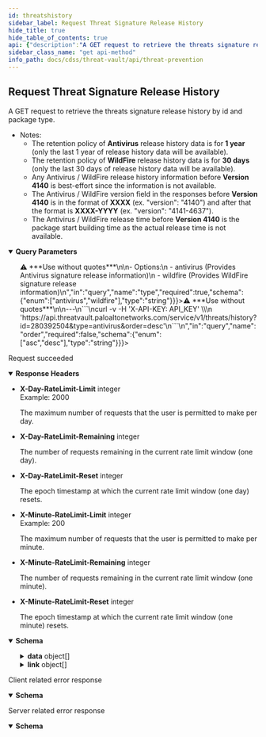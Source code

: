 ```yaml
---
id: threatshistory
sidebar_label: Request Threat Signature Release History
hide_title: true
hide_table_of_contents: true
api: {"description":"A GET request to retrieve the threats signature release history by id and package type.\n\n- Notes:\n  - The retention policy of **Antivirus** release history data is for **1 year** (only the last 1 year of release history data will be available).\n  - The retention policy of **WildFire** release history data is for **30 days** (only the last 30 days of release history data will be available).\n  - Any Antivirus / WildFire release history information before **Version 4140** is best-effort since the information is not available.\n  - The Antivirus / WildFire version field in the responses before **Version 4140** is in the format of **XXXX** (ex. \"version\": \"4140\") and after that the format is **XXXX-YYYY** (ex. \"version\": \"4141-4637\").\n  - The Antivirus / WildFire release time before **Version 4140** is the package start building time as the actual release time is not available.\n","operationId":"threatshistory","parameters":[{"description":"Provides the threat signature metadata based on the threat type.\n>⚠️ ***Use without quotes***\n\n- Options:\n  - antivirus (Provides Antivirus signature release information)\n  - wildfire (Provides WildFire signature release information)\n","in":"query","name":"type","required":true,"schema":{"enum":["antivirus","wildfire"],"type":"string"}},{"description":"Provides the threat signature release history by matching the signature id in the releases.\n\n---\n```\ncurl -v -H 'X-API-KEY: API_KEY' \\\n  'https://api.threatvault.paloaltonetworks.com/service/v1/threats/history?id=280392504&type=antivirus'\n```\n","in":"query","name":"id","required":true,"schema":{"type":"string"}},{"description":"The maximum number of results to return in each page.\n\n---\n```\ncurl -v -H 'X-API-KEY: API_KEY' \\\n  'https://api.threatvault.paloaltonetworks.com/service/v1/threats/history?id=280392504&type=antivirus&limit=3'\n```\n","in":"query","name":"limit","required":false,"schema":{"type":"string"}},{"description":"The starting position of the query in relation to the complete set of the unpaginated results.\n\n---\n```\ncurl -v -H 'X-API-KEY: API_KEY' \\\n  'https://api.threatvault.paloaltonetworks.com/service/v1/threats/history?id=280392504&type=antivirus&limit=3&offset=3'\n```\n","in":"query","name":"offset","required":false,"schema":{"type":"string"}},{"description":"The order in which the results to be returned.\n>⚠️ ***Use without quotes***\n\n---\n```\ncurl -v -H 'X-API-KEY: API_KEY' \\\n  'https://api.threatvault.paloaltonetworks.com/service/v1/threats/history?id=280392504&type=antivirus&order=desc'\n```\n","in":"query","name":"order","required":false,"schema":{"enum":["asc","desc"],"type":"string"}}],"responses":{"200":{"content":{"application/json":{"schema":{"properties":{"count":{"description":"The total number of entries found.","example":3,"type":"integer"},"data":{"description":"The data of the response.\n","items":{"type":"object","properties":{"version":{"type":"string","description":"The version of the release.","example":"4020-4531"},"build_time":{"type":"string","description":"The time when the package was built.","example":"2022-03-12T22:23:38Z"},"release_time":{"type":"string","description":"The time when the package was released externally.","example":"2022-03-13T03:02:24Z"}}},"type":"array"},"link":{"description":"The pagination information of the results.","items":{"type":"object","properties":{"next":{"type":"string","description":"The URL of previous page with results."},"previous":{"type":"string","description":"The URL of next page with results."}}},"type":"array"},"message":{"description":"Generic response message.","example":"Successful","type":"string"},"success":{"description":"The response status.","example":true,"type":"boolean"}},"type":"object"}}},"description":"Request succeeded","headers":{"X-Day-RateLimit-Limit":{"description":"The maximum number of requests that the user is permitted to make per day.","example":2000,"schema":{"type":"integer"}},"X-Day-RateLimit-Remaining":{"description":"The number of requests remaining in the current rate limit window (one day).","schema":{"type":"integer"}},"X-Day-RateLimit-Reset":{"description":"The epoch timestamp at which the current rate limit window (one day) resets.","schema":{"type":"integer"}},"X-Minute-RateLimit-Limit":{"description":"The maximum number of requests that the user is permitted to make per minute.","example":200,"schema":{"type":"integer"}},"X-Minute-RateLimit-Remaining":{"description":"The number of requests remaining in the current rate limit window (one minute).","schema":{"type":"integer"}},"X-Minute-RateLimit-Reset":{"description":"The epoch timestamp at which the current rate limit window (one minute) resets.","schema":{"type":"integer"}}}},"4XX":{"content":{"application/json":{"schema":{"properties":{"message":{"description":"Generic response message.","example":"Error message.","type":"string"},"success":{"description":"The response status.","example":false,"type":"boolean"}},"type":"object"}}},"description":"Client related error response"},"5XX":{"content":{"application/json":{"schema":{"properties":{"message":{"description":"Generic response message.","example":"Error message.","type":"string"},"success":{"description":"The response status.","example":false,"type":"boolean"}},"type":"object"}}},"description":"Server related error response"}},"security":[{"X-API-KEY":[]}],"tags":["Threat Prevention"],"method":"get","path":"/threats/history","servers":[{"url":"https://api.threatvault.paloaltonetworks.com/service/v1"}],"info":{"contact":{},"description":"\n\nThe Threat Prevention API endpoints are available to customers with an active Threat Prevention or Advanced Threat Prevention subscription.\n\nList of Threat Prevention API endpoints:\n1. Link to [Request Content Release Notes](/cdss/threat-vault/api/releasenotes)\n2. Link to [Request Threat Metadata](/cdss/threat-vault/api/threats)\n3. Link to [Request Threat Signature Metadata in Batch Mode](/cdss/threat-vault/api/threatsbatch)\n4. Link to [Request Threat Signature Release History](/cdss/threat-vault/api/threatshistory)\n","title":"Threat Prevention","version":"1.0"},"postman":{"name":"Request Threat Signature Release History","description":{"content":"A GET request to retrieve the threats signature release history by id and package type.\n\n- Notes:\n  - The retention policy of **Antivirus** release history data is for **1 year** (only the last 1 year of release history data will be available).\n  - The retention policy of **WildFire** release history data is for **30 days** (only the last 30 days of release history data will be available).\n  - Any Antivirus / WildFire release history information before **Version 4140** is best-effort since the information is not available.\n  - The Antivirus / WildFire version field in the responses before **Version 4140** is in the format of **XXXX** (ex. \"version\": \"4140\") and after that the format is **XXXX-YYYY** (ex. \"version\": \"4141-4637\").\n  - The Antivirus / WildFire release time before **Version 4140** is the package start building time as the actual release time is not available.\n","type":"text/plain"},"url":{"path":["threats","history"],"host":["{{baseUrl}}"],"query":[{"disabled":false,"description":{"content":"(Required) Provides the threat signature metadata based on the threat type.\n>⚠️ ***Use without quotes***\n\n- Options:\n  - antivirus (Provides Antivirus signature release information)\n  - wildfire (Provides WildFire signature release information)\n","type":"text/plain"},"key":"type","value":""},{"disabled":false,"description":{"content":"(Required) Provides the threat signature release history by matching the signature id in the releases.\n\n---\n```\ncurl -v -H 'X-API-KEY: API_KEY' \\\n  'https://api.threatvault.paloaltonetworks.com/service/v1/threats/history?id=280392504&type=antivirus'\n```\n","type":"text/plain"},"key":"id","value":""},{"disabled":false,"description":{"content":"The maximum number of results to return in each page.\n\n---\n```\ncurl -v -H 'X-API-KEY: API_KEY' \\\n  'https://api.threatvault.paloaltonetworks.com/service/v1/threats/history?id=280392504&type=antivirus&limit=3'\n```\n","type":"text/plain"},"key":"limit","value":""},{"disabled":false,"description":{"content":"The starting position of the query in relation to the complete set of the unpaginated results.\n\n---\n```\ncurl -v -H 'X-API-KEY: API_KEY' \\\n  'https://api.threatvault.paloaltonetworks.com/service/v1/threats/history?id=280392504&type=antivirus&limit=3&offset=3'\n```\n","type":"text/plain"},"key":"offset","value":""},{"disabled":false,"description":{"content":"The order in which the results to be returned.\n>⚠️ ***Use without quotes***\n\n---\n```\ncurl -v -H 'X-API-KEY: API_KEY' \\\n  'https://api.threatvault.paloaltonetworks.com/service/v1/threats/history?id=280392504&type=antivirus&order=desc'\n```\n","type":"text/plain"},"key":"order","value":""}],"variable":[]},"header":[{"key":"Accept","value":"application/json"}],"method":"GET"}}
sidebar_class_name: "get api-method"
info_path: docs/cdss/threat-vault/api/threat-prevention
---
```



## Request Threat Signature Release History



A GET request to retrieve the threats signature release history by id and package type.

- Notes:
  - The retention policy of **Antivirus** release history data is for **1 year** (only the last 1 year of release history data will be available).
  - The retention policy of **WildFire** release history data is for **30 days** (only the last 30 days of release history data will be available).
  - Any Antivirus / WildFire release history information before **Version 4140** is best-effort since the information is not available.
  - The Antivirus / WildFire version field in the responses before **Version 4140** is in the format of **XXXX** (ex. &quot;version&quot;: &quot;4140&quot;) and after that the format is **XXXX-YYYY** (ex. &quot;version&quot;: &quot;4141-4637&quot;).
  - The Antivirus / WildFire release time before **Version 4140** is the package start building time as the actual release time is not available.


<details style={{"marginBottom":"1rem"}} data-collapsed={false} open={true}><summary style={{}}><strong>Query Parameters</strong></summary><div><ul><ParamsItem className={"paramsItem"} param={{"description":"Provides the threat signature metadata based on the threat type.\n>⚠️ ***Use without quotes***\n\n- Options:\n  - antivirus (Provides Antivirus signature release information)\n  - wildfire (Provides WildFire signature release information)\n","in":"query","name":"type","required":true,"schema":{"enum":["antivirus","wildfire"],"type":"string"}}}></ParamsItem><ParamsItem className={"paramsItem"} param={{"description":"Provides the threat signature release history by matching the signature id in the releases.\n\n---\n```\ncurl -v -H 'X-API-KEY: API_KEY' \\\n  'https://api.threatvault.paloaltonetworks.com/service/v1/threats/history?id=280392504&type=antivirus'\n```\n","in":"query","name":"id","required":true,"schema":{"type":"string"}}}></ParamsItem><ParamsItem className={"paramsItem"} param={{"description":"The maximum number of results to return in each page.\n\n---\n```\ncurl -v -H 'X-API-KEY: API_KEY' \\\n  'https://api.threatvault.paloaltonetworks.com/service/v1/threats/history?id=280392504&type=antivirus&limit=3'\n```\n","in":"query","name":"limit","required":false,"schema":{"type":"string"}}}></ParamsItem><ParamsItem className={"paramsItem"} param={{"description":"The starting position of the query in relation to the complete set of the unpaginated results.\n\n---\n```\ncurl -v -H 'X-API-KEY: API_KEY' \\\n  'https://api.threatvault.paloaltonetworks.com/service/v1/threats/history?id=280392504&type=antivirus&limit=3&offset=3'\n```\n","in":"query","name":"offset","required":false,"schema":{"type":"string"}}}></ParamsItem><ParamsItem className={"paramsItem"} param={{"description":"The order in which the results to be returned.\n>⚠️ ***Use without quotes***\n\n---\n```\ncurl -v -H 'X-API-KEY: API_KEY' \\\n  'https://api.threatvault.paloaltonetworks.com/service/v1/threats/history?id=280392504&type=antivirus&order=desc'\n```\n","in":"query","name":"order","required":false,"schema":{"enum":["asc","desc"],"type":"string"}}}></ParamsItem></ul></div></details><div><ApiTabs><TabItem label={"200"} value={"200"}><div>

Request succeeded

</div><details style={{"textAlign":"left","marginBottom":"1rem"}} data-collaposed={false} open={true}><summary style={{}}><strong>Response Headers</strong></summary><ul style={{"marginLeft":"1rem"}}><li class={"schemaItem"}><summary style={{}}><strong>X-Day-RateLimit-Limit</strong><span style={{"opacity":"0.6"}}> integer</span></summary><div><div style={{"marginTop":".5rem","marginBottom":".5rem"}}>Example: 2000

The maximum number of requests that the user is permitted to make per day.

</div></div></li><li class={"schemaItem"}><summary style={{}}><strong>X-Day-RateLimit-Remaining</strong><span style={{"opacity":"0.6"}}> integer</span></summary><div><div style={{"marginTop":".5rem","marginBottom":".5rem"}}>

The number of requests remaining in the current rate limit window (one day).

</div></div></li><li class={"schemaItem"}><summary style={{}}><strong>X-Day-RateLimit-Reset</strong><span style={{"opacity":"0.6"}}> integer</span></summary><div><div style={{"marginTop":".5rem","marginBottom":".5rem"}}>

The epoch timestamp at which the current rate limit window (one day) resets.

</div></div></li><li class={"schemaItem"}><summary style={{}}><strong>X-Minute-RateLimit-Limit</strong><span style={{"opacity":"0.6"}}> integer</span></summary><div><div style={{"marginTop":".5rem","marginBottom":".5rem"}}>Example: 200

The maximum number of requests that the user is permitted to make per minute.

</div></div></li><li class={"schemaItem"}><summary style={{}}><strong>X-Minute-RateLimit-Remaining</strong><span style={{"opacity":"0.6"}}> integer</span></summary><div><div style={{"marginTop":".5rem","marginBottom":".5rem"}}>

The number of requests remaining in the current rate limit window (one minute).

</div></div></li><li class={"schemaItem"}><summary style={{}}><strong>X-Minute-RateLimit-Reset</strong><span style={{"opacity":"0.6"}}> integer</span></summary><div><div style={{"marginTop":".5rem","marginBottom":".5rem"}}>

The epoch timestamp at which the current rate limit window (one minute) resets.

</div></div></li></ul></details><div><MimeTabs groupId={"mime-type"}><TabItem label={"application/json"} value={"application/json"}><SchemaTabs groupId={"schema-tabs"}><TabTtem label={"Schema"} value={"Schema"}><details style={{}} data-collapsed={false} open={true}><summary style={{"textAlign":"left"}}><strong>Schema</strong></summary><div style={{"textAlign":"left","marginLeft":"1rem"}}></div><ul style={{"marginLeft":"1rem"}}><SchemaItem collapsible={false} name={"count"} required={false} schemaDescription={"The total number of entries found."} schemaName={"integer"} qualifierMessage={undefined} defaultValue={undefined}></SchemaItem><SchemaItem collapsible={true} className={"schemaItem"}><details style={{}}><summary style={{}}><strong>data</strong><span style={{"opacity":"0.6"}}> object[]</span></summary><div style={{"marginLeft":"1rem"}}><div style={{"marginTop":".5rem","marginBottom":".5rem"}}>

The data of the response.


</div><SchemaItem collapsible={false} name={"version"} required={false} schemaDescription={"The version of the release."} schemaName={"string"} qualifierMessage={undefined} defaultValue={undefined}></SchemaItem><SchemaItem collapsible={false} name={"build_time"} required={false} schemaDescription={"The time when the package was built."} schemaName={"string"} qualifierMessage={undefined} defaultValue={undefined}></SchemaItem><SchemaItem collapsible={false} name={"release_time"} required={false} schemaDescription={"The time when the package was released externally."} schemaName={"string"} qualifierMessage={undefined} defaultValue={undefined}></SchemaItem></div></details></SchemaItem><SchemaItem collapsible={true} className={"schemaItem"}><details style={{}}><summary style={{}}><strong>link</strong><span style={{"opacity":"0.6"}}> object[]</span></summary><div style={{"marginLeft":"1rem"}}><div style={{"marginTop":".5rem","marginBottom":".5rem"}}>

The pagination information of the results.

</div><SchemaItem collapsible={false} name={"next"} required={false} schemaDescription={"The URL of previous page with results."} schemaName={"string"} qualifierMessage={undefined} defaultValue={undefined}></SchemaItem><SchemaItem collapsible={false} name={"previous"} required={false} schemaDescription={"The URL of next page with results."} schemaName={"string"} qualifierMessage={undefined} defaultValue={undefined}></SchemaItem></div></details></SchemaItem><SchemaItem collapsible={false} name={"message"} required={false} schemaDescription={"Generic response message."} schemaName={"string"} qualifierMessage={undefined} defaultValue={undefined}></SchemaItem><SchemaItem collapsible={false} name={"success"} required={false} schemaDescription={"The response status."} schemaName={"boolean"} qualifierMessage={undefined} defaultValue={undefined}></SchemaItem></ul></details></TabTtem></SchemaTabs></TabItem></MimeTabs></div></TabItem><TabItem label={"4XX"} value={"4XX"}><div>

Client related error response

</div><div><MimeTabs groupId={"mime-type"}><TabItem label={"application/json"} value={"application/json"}><SchemaTabs groupId={"schema-tabs"}><TabTtem label={"Schema"} value={"Schema"}><details style={{}} data-collapsed={false} open={true}><summary style={{"textAlign":"left"}}><strong>Schema</strong></summary><div style={{"textAlign":"left","marginLeft":"1rem"}}></div><ul style={{"marginLeft":"1rem"}}><SchemaItem collapsible={false} name={"message"} required={false} schemaDescription={"Generic response message."} schemaName={"string"} qualifierMessage={undefined} defaultValue={undefined}></SchemaItem><SchemaItem collapsible={false} name={"success"} required={false} schemaDescription={"The response status."} schemaName={"boolean"} qualifierMessage={undefined} defaultValue={undefined}></SchemaItem></ul></details></TabTtem></SchemaTabs></TabItem></MimeTabs></div></TabItem><TabItem label={"5XX"} value={"5XX"}><div>

Server related error response

</div><div><MimeTabs groupId={"mime-type"}><TabItem label={"application/json"} value={"application/json"}><SchemaTabs groupId={"schema-tabs"}><TabTtem label={"Schema"} value={"Schema"}><details style={{}} data-collapsed={false} open={true}><summary style={{"textAlign":"left"}}><strong>Schema</strong></summary><div style={{"textAlign":"left","marginLeft":"1rem"}}></div><ul style={{"marginLeft":"1rem"}}><SchemaItem collapsible={false} name={"message"} required={false} schemaDescription={"Generic response message."} schemaName={"string"} qualifierMessage={undefined} defaultValue={undefined}></SchemaItem><SchemaItem collapsible={false} name={"success"} required={false} schemaDescription={"The response status."} schemaName={"boolean"} qualifierMessage={undefined} defaultValue={undefined}></SchemaItem></ul></details></TabTtem></SchemaTabs></TabItem></MimeTabs></div></TabItem></ApiTabs></div>
      